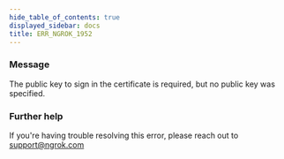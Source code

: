 ```yaml
---
hide_table_of_contents: true
displayed_sidebar: docs
title: ERR_NGROK_1952
---
```




### Message

The public key to sign in the certificate is required, but no public key was specified.

<ErrorDetails error="err_ngrok_1952" />

### Further help

If you're having trouble resolving this error, please reach out to [support@ngrok.com](mailto:support@ngrok.com?subject=Help%20with%20ERR_NGROK_1952)
